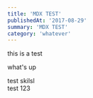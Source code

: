 ```yaml
---
title: 'MDX TEST'
publishedAt: '2017-08-29'
summary: 'MDX TEST'
category: 'whatever'
---
```


this is a test

what's up

<Tabs>
  <div label="Resume">
<Table data={{
  headers: ["Card ID", "Brand Name", "Screen Size", "Memory", "Price"],
  rows: [
    [1, "ProductA", "4’", 32, 300],
    [2, "ProductB", "3’", 32, 400],
    [3, "ProductB", "5’", 32, 200],
    [4, "ProductB", "6’", 64, 300],
    [5, "ProductA", "5’", 16, 300],
    [6, "ProductB", "5’", 16, 200],
    [7, "ProductB", "6’", 16, 400],
    [8, "ProductA", "5’", 64, 400],
    [9, "ProductA", "3’", 16, 200],
    [10, "ProductA", "6’", 32, 200],
    [11, "ProductB", "3’", 16, 300],
    [12, "ProductA", "6’", 16, 200],
    [13, "ProductA", "3’", 64, 200],
    [14, "ProductB", "4’", 64, 200],
    [15, "ProductB", "4’", 16, 200],
    [16, "ProductA", "4’", 16, 400]
  ]
}} />
  </div>
  <div label="Skills">
    test skilsl
  </div>
  <div label="123">
    test 123
  </div>
</Tabs>